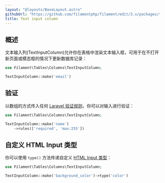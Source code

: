 ```yaml
---
layout: "@layouts/BaseLayout.astro"
githubUrl: "https://github.com/filamentphp/filament/edit/3.x/packages/tables/docs/03-columns/08-text-input.md"
title: Text input column
---
```


## 概述

文本输入列(TextInputColumn)允许你在表格中渲染文本输入框，可用于在不打开新页面或模态框的情况下更新数据库记录：

```php
use Filament\Tables\Columns\TextInputColumn;

TextInputColumn::make('email')
```

<AutoScreenshot name="tables/columns/text-input/simple" alt="Text input column" version="3.x" />

## 验证

以数组的方式传入任何 [Laravel 验证规则](https://laravel.com/docs/validation#available-validation-rules)，你可以对输入进行验证：

```php
use Filament\Tables\Columns\TextInputColumn;

TextInputColumn::make('name')
    ->rules(['required', 'max:255'])
```

## 自定义 HTML Input 类型

你可以使用 `type()` 方法传递自定义 [HTML Input 类型](https://developer.mozilla.org/en-US/docs/Web/HTML/Element/input#input_types)：

```php
use Filament\Tables\Columns\TextInputColumn;

TextInputColumn::make('background_color')->type('color')
```
